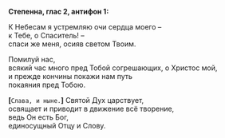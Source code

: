 **Степенна, глас 2, антифон 1:**

К Небесам я устремляю очи сердца моего –  
к Тебе, о Спаситель! –  
спаси же меня, осияв светом Твоим.

Помилуй нас,  
всякий час много пред Тобой согрешающих, о Христос мой,  
и прежде кончины покажи нам путь  
покаяния пред Тобою.

**[**`Слава, и ныне.`**]** Святой Дух царствует,  
освящает и приводит в движение всё творение,  
ведь Он есть Бог,  
единосущный Отцу и Слову.
